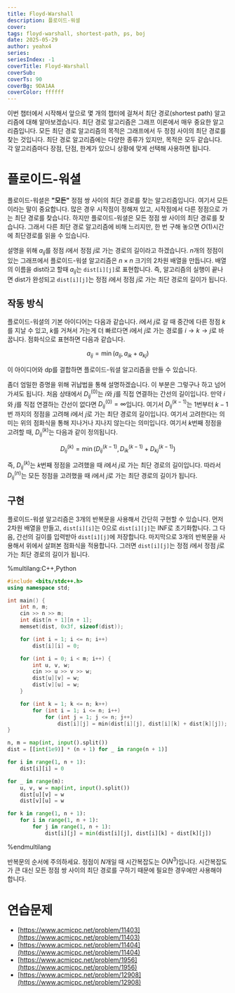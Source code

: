 ```yaml
---
title: Floyd-Warshall
description: 플로이드-워셜
cover:
tags: floyd-warshall, shortest-path, ps, boj
date: 2025-05-29
author: yeahx4
series: 
seriesIndex: -1
coverTitle: Floyd-Warshall
coverSub: 
coverTs: 90
coverBg: 9DA1AA
coverColor: ffffff
---
```


이번 챕터에서 시작해서 앞으로 몇 개의 챕터에 걸쳐서 최단 경로(shortest path) 알고리즘에 대해
알아보겠습니다. 최단 경로 알고리즘은 그래프 이론에서 매우 중요한 알고리즘입니다.
모든 최단 경로 알고리즘의 목적은 그래프에서 두 정점 사이의 최단 경로를 찾는 것입니다.
최단 경로 알고리즘에는 다양한 종류가 있지만, 목적은 모두 같습니다. 각 알고리즘마다 장점, 단점,
한계가 있으니 상황에 맞게 선택해 사용하면 됩니다.

# 플로이드-워셜

플로이드-워셜은 **"모든"** 정점 쌍 사이의 최단 경로를 찾는 알고리즘입니다.
여기서 모든 이라는 말이 중요합니다. 많은 경우 시작점이 정해져 있고, 시작점에서 다른 정점으로 가는
최단 경로를 찾습니다. 하지만 플로이드-워셜은 모든 정점 쌍 사이의 최단 경로를 찾습니다.
그래서 다른 최단 경로 알고리즘에 비해 느리지만, 한 번 구해 놓으면 $O(1)$시간에 최단경로를
읽을 수 있습니다.

설명을 위해 $a_{ij}$를 정점 $i$에서 정점 $j$로 가는 경로의 길이라고 하겠습니다.
$n$개의 정점이 있는 그래프에서 플로이드-워셜 알고리즘은 $n \times n$ 크기의 2차원
배열을 만듭니다. 배열의 이름을 dist라고 할때 $a_{ij}$는 `dist[i][j]`로 표현합니다.
즉, 알고리즘의 실행이 끝나면 dist가 완성되고 `dist[i][j]`는 정점 $i$에서 정점 $j$로 가는
최단 경로의 길이가 됩니다.

## 작동 방식

플로이드-워셜의 기본 아이디어는 다음과 같습니다. $i$에서 $j$로 갈 때 중간에 다른 정점 $k$를 지날
수 있고, $k$를 거쳐서 가는게 더 빠르다면 $i$에서 $j$로 가는 경로를
$i \to k \to j$로 바꿉니다. 점화식으로 표현하면 다음과 같습니다.

```math
a_{ij} = \min(a_{ij}, a_{ik} + a_{kj})
```

이 아이디어와 dp를 결합하면 플로이드-워셜 알고리즘을 만들 수 있습니다.

좀더 엄밀한 증명을 위해 귀납법을 통해 설명하겠습니다. 이 부분은 그렇구나 하고 넘어가셔도 됩니다.
처음 상태에서 $D^{(0)}_{ij}$는 $i$와 $j$를 직접 연결하는 간선의 길이입니다. 만약
$i$와 $j$를 직접 연결하는 간선이 없다면 $D^{(0)}_{ij} = \infty$입니다. 여기서
$D^{(k - 1)}_{ij}$는 1번부터 $k - 1$번 까지의 정점을 고려해 $i$에서 $j$로 가는
최단 경로의 길이입니다. 여기서 고려한다는 의미는 위의 점화식을 통해 지나거나 지나지 않는다는 의미입니다.
여기서 $k$번째 정점을 고려할 때, $D^{(k)}_{ij}$는 다음과 같이 정의됩니다.

```math
D^{(k)}_{ij} = \min(D^{(k - 1)}_{ij}, D^{(k - 1)}_{ik} + D^{(k - 1)}_{kj})
```

즉, $D^{(k)}_{ij}$는 $k$번째 정점을 고려했을 때 $i$에서 $j$로 가는 최단 경로의 길이입니다.
따라서 $D^{(n)}_{ij}$는 모든 정점을 고려했을 때 $i$에서 $j$로 가는 최단 경로의 길이가 됩니다.

## 구현

플로이드-워셜 알고리즘은 3개의 반복문을 사용해서 간단히 구현할 수 있습니다.
먼저 2차원 배열을 만들고, `dist[i][i]`는 0으로 `dist[i][j]`는 INF로 초기화합니다.
그 다음, 간선의 길이를 입력받아 `dist[i][j]`에 저장합니다. 마지막으로 3개의 반복문을 사용해서
위에서 살펴본 점화식을 적용합니다. 그러면 `dist[i][j]`는 정점 $i$에서 정점 $j$로 가는
최단 경로의 길이가 됩니다.

%multilang:C++,Python
```cpp
#include <bits/stdc++.h>
using namespace std;

int main() {
    int n, m;
    cin >> n >> m;
    int dist[n + 1][n + 1];
    memset(dist, 0x3f, sizeof(dist));

    for (int i = 1; i <= n; i++)
        dist[i][i] = 0;

    for (int i = 0; i < m; i++) {
        int u, v, w;
        cin >> u >> v >> w;
        dist[u][v] = w;
        dist[v][u] = w;
    }

    for (int k = 1; k <= n; k++)
        for (int i = 1; i <= n; i++)
            for (int j = 1; j <= n; j++)
                dist[i][j] = min(dist[i][j], dist[i][k] + dist[k][j]);
}
```

```python
n, m = map(int, input().split())
dist = [[int(1e9)] * (n + 1) for _ in range(n + 1)]

for i in range(1, n + 1):
    dist[i][i] = 0

for _ in range(m):
    u, v, w = map(int, input().split())
    dist[u][v] = w
    dist[v][u] = w

for k in range(1, n + 1):
    for i in range(1, n + 1):
        for j in range(1, n + 1):
            dist[i][j] = min(dist[i][j], dist[i][k] + dist[k][j])
```
%endmultilang

반복문의 순서에 주의하세요. 정점이 $N$개일 때 시간복잡도는 $O(N^3)$입니다.
시간복잡도가 큰 대신 모든 정점 쌍 사이의 최단 경로를 구하기 때문에 필요한 경우에만 사용해야 합니다.

# 연습문제

- [https://www.acmicpc.net/problem/11403](https://www.acmicpc.net/problem/11403)
- [https://www.acmicpc.net/problem/11404](https://www.acmicpc.net/problem/11404)
- [https://www.acmicpc.net/problem/1956](https://www.acmicpc.net/problem/1956)
- [https://www.acmicpc.net/problem/12908](https://www.acmicpc.net/problem/12908)
